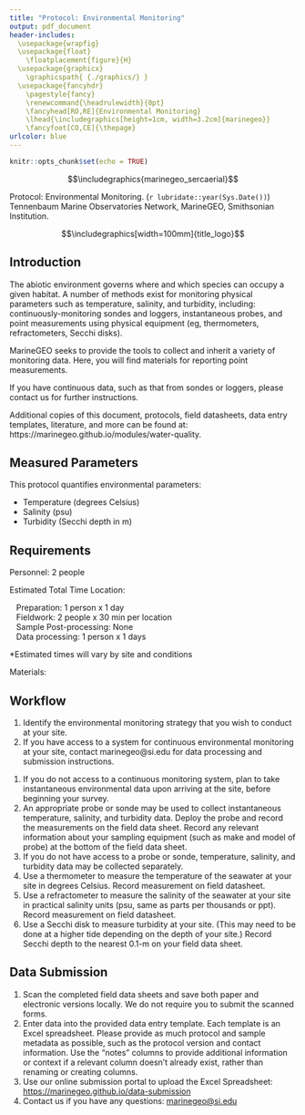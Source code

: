 ```yaml
---
title: "Protocol: Environmental Monitoring"
output: pdf_document
header-includes: 
  \usepackage{wrapfig}
  \usepackage{float}
    \floatplacement{figure}{H}
  \usepackage{graphicx}
    \graphicspath{ {./graphics/} }
  \usepackage{fancyhdr}
    \pagestyle{fancy}
    \renewcommand{\headrulewidth}{0pt}
    \fancyhead[RO,RE]{Environmental Monitoring}
    \lhead{\includegraphics[height=1cm, width=3.2cm]{marinegeo}}
    \fancyfoot[CO,CE]{\thepage}
urlcolor: blue
---
```


```r
knitr::opts_chunk$set(echo = TRUE)
```

\noindent\rule{\textwidth}{0.4pt}

$$\includegraphics{marinegeo_sercaerial}$$

\underline{How to cite this work:} Protocol: Environmental Monitoring. (`r lubridate::year(Sys.Date())`) Tennenbaum Marine Observatories Network, MarineGEO, Smithsonian Institution.

\vspace{\baselineskip}

$$\includegraphics[width=100mm]{title_logo}$$

\thispagestyle{empty}
\clearpage
\pagenumbering{arabic}

\noindent\rule{\textwidth}{0.4pt} 

## Introduction

The abiotic environment governs where and which species can occupy a given habitat. A number of methods exist for monitoring physical parameters such as temperature, salinity, and turbidity, including: continuously-monitoring sondes and loggers, instantaneous probes, and point measurements using physical equipment (eg, thermometers, refractometers, Secchi disks).

MarineGEO seeks to provide the tools to collect and inherit a variety of monitoring data. Here, you will find materials for reporting point measurements.

If you have continuous data, such as that from sondes or loggers, please contact us for further instructions.

Additional copies of this document, protocols, field datasheets, data entry templates, literature, and more can be found at: https://marinegeo.github.io/modules/water-quality.

\noindent\rule{\textwidth}{0.4pt}

## Measured Parameters

This protocol quantifies environmental parameters:

* Temperature (degrees Celsius) 
* Salinity (psu)
* Turbidity (Secchi depth in m)

\noindent\rule{\textwidth}{0.4pt}

## Requirements

Personnel: 2 people

Estimated Total Time Location:

|    Preparation: 1 person x 1 day
|    Fieldwork: 2 people x 30 min per location
|    Sample Post-processing: None
|    Data processing: 1 person x 1 days

*Estimated times will vary by site and conditions

Materials:

\renewcommand{\labelitemi}{$\square$}
\setlength{\parskip}{0.1em}
\begin{itemize}
  \item Fixed monitoring station for continuous data (ex: deployed HOBO loggers)
OR
  \item Environmental probe or sonde
OR  
  \item Thermometer
  \item Refractometer
  \item Secchi disk
AND  
  \item Field data sheet printed on waterproof paper
\end{itemize}
\vspace{\baselineskip}

\noindent\rule{\textwidth}{0.4pt}

## Workflow

\underline{Preparation:}

1. Identify the environmental monitoring strategy that you wish to conduct at your site.
2. If you have access to a system for continuous environmental monitoring at your site, contact marinegeo@si.edu for data processing and submission instructions. 

\vspace{\baselineskip}
\underline{Fieldwork:}

1. If you do not access to a continuous monitoring system, plan to take instantaneous environmental data upon arriving at the site, before beginning your survey.
2. An appropriate probe or sonde may be used to collect instantaneous temperature, salinity, and turbidity data. Deploy the probe and record the measurements on the field data sheet. Record any relevant information about your sampling equipment (such as make and model of probe) at the bottom of the field data sheet.
3. If you do not have access to a probe or sonde, temperature, salinity, and turbidity data may be collected separately.
4. Use a thermometer to measure the temperature of the seawater at your site in degrees Celsius. Record measurement on field datasheet.
5. Use a refractometer to measure the salinity of the seawater at your site in practical salinity units (psu, same as parts per thousands or ppt). Record measurement on field datasheet.
6. Use a Secchi disk to measure turbidity at your site. (This may need to be done at a higher tide depending on the depth of your site.) Record Secchi depth to the nearest 0.1-m on your field data sheet. 

\noindent\rule{\textwidth}{0.4pt}

## Data Submission

1. Scan the completed field data sheets and save both paper and electronic versions locally. We do not require you to submit the scanned forms.
2. Enter data into the provided data entry template. Each template is an Excel spreadsheet. Please provide as much protocol and sample metadata as possible, such as the protocol version and contact information. Use the “notes” columns to provide additional information or context if a relevant column doesn’t already exist, rather than renaming or creating columns.
3. Use our online submission portal to upload the Excel Spreadsheet: [https://marinegeo.github.io/data-submission](https://marinegeo.github.io/data-submission)
4. Contact us if you have any questions: [marinegeo@si.edu](mailto:marinegeo@si.edu)